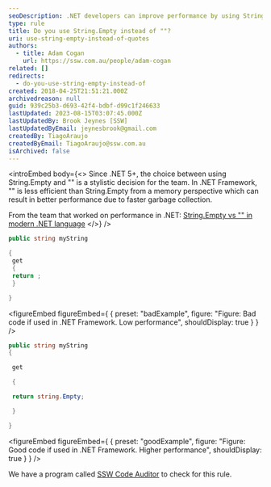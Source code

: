 ```yaml
---
seoDescription: .NET developers can improve performance by using String.Empty instead of "" in .NET Framework projects.
type: rule
title: Do you use String.Empty instead of ""?
uri: use-string-empty-instead-of-quotes
authors:
  - title: Adam Cogan
    url: https://ssw.com.au/people/adam-cogan
related: []
redirects:
  - do-you-use-string-empty-instead-of
created: 2018-04-25T21:51:21.000Z
archivedreason: null
guid: 939c25b3-d693-42f4-bdbf-d99c1f246633
lastUpdated: 2023-08-15T03:07:45.000Z
lastUpdatedBy: Brook Jeynes [SSW]
lastUpdatedByEmail: jeynesbrook@gmail.com
createdBy: TiagoAraujo
createdByEmail: TiagoAraujo@ssw.com.au
isArchived: false
---
```


<introEmbed
  body={<>
Since .NET 5+, the choice between using String.Empty and "" is a stylistic decision for the team. In .NET Framework, "" is less efficient than String.Empty from a memory perspective which can result in better performance due to faster garbage collection.

From the team that worked on performance in .NET: [String.Empty vs "" in modern .NET language](https://youtube.com/clip/UgkxIv8HnqTApTo6VOuEvBkAx3VnjY6RioCh)
  </>}
/>
```csharp
public string myString

{
 get
 {
 return ;
 }

}
```
<figureEmbed figureEmbed={ {
  preset: "badExample",
  figure: "Figure: Bad code if used in .NET Framework. Low performance",
  shouldDisplay: true
} } />


```csharp
public string myString
{

 get

 {

 return string.Empty;

 }

}
```
<figureEmbed figureEmbed={ {
  preset: "goodExample",
  figure: "Figure: Good code if used in .NET Framework. Higher performance",
  shouldDisplay: true
} } />


We have a program called [SSW Code Auditor](https://www.ssw.com.au/ssw/CodeAuditor/Rules.aspx#StringEmpty) to check for this rule.
